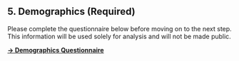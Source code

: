 ## 5. Demographics (Required)

Please complete the questionnaire below before moving on to the next step. This 
information will be used solely for analysis and will not be made public.

[**→ Demographics Questionnaire**](https://docs.google.com/forms/d/e/1FAIpQLSeFwfHZ20AdljQREseuwGXhjmeYjfKiW2TwGa5zRi5_w56vhw/viewform?usp=sf_link)
